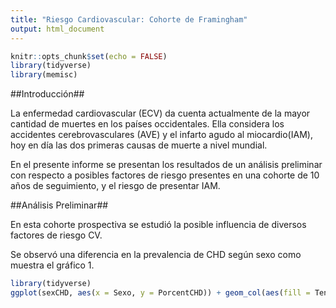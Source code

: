 ```yaml
---
title: "Riesgo Cardiovascular: Cohorte de Framingham"
output: html_document
---
```


```r
knitr::opts_chunk$set(echo = FALSE)
library(tidyverse)
library(memisc)
```


##Introducción##  

La enfermedad cardiovascular (ECV) da cuenta actualmente de la mayor cantidad de muertes en los países occidentales. Ella considera los accidentes cerebrovasculares (AVE) y el infarto agudo al miocardio(IAM), hoy en día las dos primeras causas de muerte a nivel mundial. 

En el presente informe se presentan los resultados de un análisis preliminar con respecto a posibles factores de riesgo presentes en una cohorte de 10 años de seguimiento, y el riesgo de presentar IAM. 


##Análisis Preliminar##

En esta cohorte prospectiva se estudió la posible influencia de diversos factores de riesgo CV. 

Se observó una diferencia en la prevalencia de CHD según sexo como muestra el gráfico 1. 

```r
library(tidyverse)
ggplot(sexCHD, aes(x = Sexo, y = PorcentCHD)) + geom_col(aes(fill = TenYearCHD)) + theme_classic()
```








